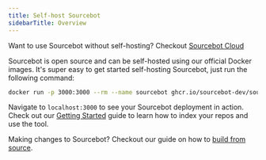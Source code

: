 ```yaml
---
title: Self-host Sourcebot
sidebarTitle: Overview
---
```


<Note>Want to use Sourcebot without self-hosting? Checkout [Sourcebot Cloud](https://sourcebot.dev/login)</Note>

Sourcebot is open source and can be self-hosted using our official Docker images. It's super easy to get started self-hosting Sourcebot, just run the following command:

``` bash
docker run -p 3000:3000 --rm --name sourcebot ghcr.io/sourcebot-dev/sourcebot:latest
```

Navigate to `localhost:3000` to see your Sourcebot deployment in action. Check out our [Getting Started](/getting-started) guide to learn how to index your repos and use the tool.

Making changes to Sourcebot? Checkout our guide on how to [build from source](/self-hosting/deployment/source).